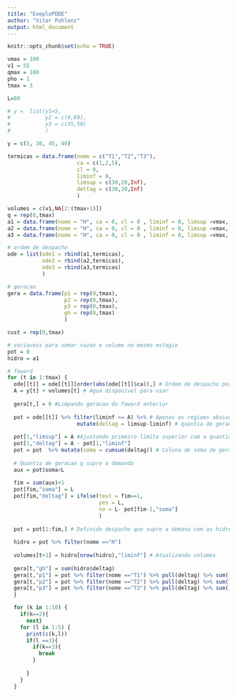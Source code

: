 ```yaml
---
title: "ExeploPDDE"
author: "Vitor Pohlenz"
output: html_document
---
```


```r
knitr::opts_chunk$set(echo = TRUE)
```


```r
vmax = 100
v1 = 55
qmax = 100
pho = 1
tmax = 3

L=80

# y =  list(y1=5,
#           y2 = c(0,60),
#           y3 = c(35,50)
#           )

y = c(5, 30, 45, 40)

termicas = data.frame(nome = c("T1","T2","T3"),
                      ca = c(1,2,5),
                      cl = 0,
                      liminf = 0,
                      limsup = c(30,20,Inf),
                      deltag = c(30,20,Inf)
                      )

volumes = c(v1,NA[2:(tmax+1)])
q = rep(0,tmax)
a1 = data.frame(nome = "H", ca = 0, cl = 0 , liminf = 0, limsup =vmax, deltag = min((v1+y[[1]]-0)*pho,qmax*pho) )
a2 = data.frame(nome = "H", ca = 0, cl = 0 , liminf = 0, limsup =vmax, deltag = min((vmax-0)*pho,qmax*pho) )
a3 = data.frame(nome = "H", ca = 0, cl = 0 , liminf = 0, limsup =vmax, deltag = min((vmax-0)*pho,qmax*pho) )

# ordem de despacho
ode = list(ode1 = rbind(a1,termicas),
           ode2 = rbind(a2,termicas),
           ode3 = rbind(a3,termicas)
           )

# geracao
gera = data.frame(p1 = rep(0,tmax), 
                  p2 = rep(0,tmax), 
                  p3 = rep(0,tmax), 
                  gh = rep(0,tmax)
                  )

cust = rep(0,tmax)

# variaveis para somar vazao e volume no mesmo estagio
pot = 0
hidro = a1
```

```r
# foward
for (t in 1:tmax) {
  ode[[t]] = ode[[t]][order(abs(ode[[t]]$ca)),] # Ordem de despacho por merito
  A = y[t] + volumes[t] # Agua disponivel para usar
  
  gera[t,] = 0 #Limpando geracao do foward anterior
  
  pot = ode[[t]] %>% filter(liminf <= A) %>% # Apenas as regioes abaixo da quantia de agua disponivel
                      mutate(deltag = limsup-liminf) # quantia de geracao
  
  pot[1,"limsup"] = A #Ajustando primeiro limite superior com a quantia de agua
  pot[1,"deltag"] = A - pot[1,"liminf"] 
  pot = pot  %>% mutate(soma = cumsum(deltag)) # Coluna de soma de geracoes
  
  # Quantia de geracao q supre a demanda
  aux = pot$soma<L 
  
  fim = sum(aux)+1
  pot[fim,"soma"] = L
  pot[fim,"deltag"] = ifelse(test = fim==1, 
                             yes = L,
                             no = L- pot[fim-1,"soma"]
                             )
    
  pot = pot[1:fim,] # Definido despacho que supre a demana com as hidros segmentadas
  
  hidro = pot %>% filter(nome =="H")
  
  volumes[t+1] = hidro[nrow(hidro),"liminf"] # Atualizando volumes
  
  gera[t,"gh"] = sum(hidro$deltag)
  gera[t,"p1"] = pot %>% filter(nome =="T1") %>% pull(deltag) %>% sum()
  gera[t,"p2"] = pot %>% filter(nome =="T2") %>% pull(deltag) %>% sum()
  gera[t,"p3"] = pot %>% filter(nome =="T3") %>% pull(deltag) %>% sum()
  }
```
  
```r
  for (k in 1:10) {
    if(k==2){
      next}
    for (l in 1:5) {
      print(c(k,l))
      if(l ==3){
        if(k==3){
          break
        }
        
      }
    }
  }
```


